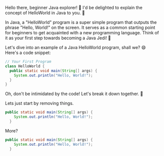 Hello there, beginner Java explorer! 🌟 I'd be delighted to explain the concept of HelloWorld in Java to you. 🚀

In Java, a "HelloWorld" program is a super simple program that outputs the phrase "Hello, World!" on the screen. It serves as a common starting point for beginners to get acquainted with a new programming language. Think of it as your first step towards becoming a Java Jedi! 💪

Let's dive into an example of a Java HelloWorld program, shall we? 😄 Here's a code snippet:

```java
// Your First Program
class HelloWorld {
  public static void main(String[] args) {
    System.out.println("Hello, World!"); 
  }
}
```

Oh, don't be intimidated by the code! Let's break it down together. 🤝

Lets just start by removing things.
```java 
public static void main(String[] args) {
    System.out.println("Hello, World!"); 
  }
```
More?
```java
public static void main(String[] args) {
    System.out.println("Hello, World!"); 
  }
```